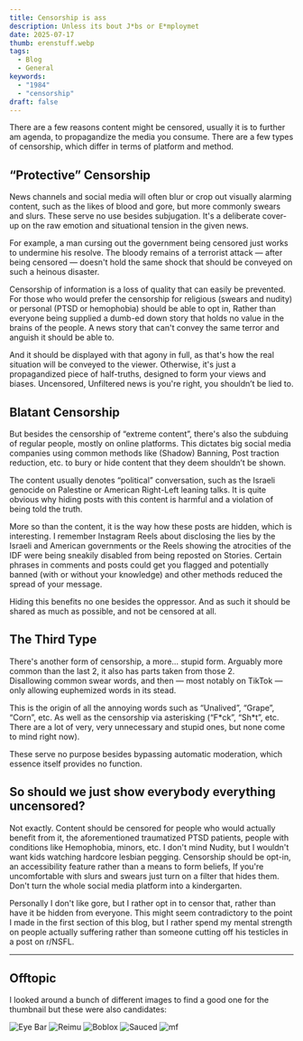 ```yaml
---
title: Censorship is ass
description: Unless its bout J*bs or E*mploymet
date: 2025-07-17
thumb: erenstuff.webp
tags:
  - Blog
  - General
keywords:
  - "1984"
  - "censorship"
draft: false
---
```


There are a few reasons content might be censored, usually it is to further am agenda, to propagandize the media you consume. There are a few types of censorship, which differ in terms of platform and method.

## “Protective” Censorship

News channels and social media will often blur or crop out visually alarming content, such as the likes of blood and gore, but more commonly swears and slurs. These serve no use besides subjugation. It's a deliberate cover-up on the raw emotion and situational tension in the given news.

For example, a man cursing out the government being censored just works to undermine his resolve. The bloody remains of a terrorist attack — after being censored — doesn't hold the same shock that should be conveyed on such a heinous disaster.

Censorship of information is a loss of quality that can easily be prevented. For those who would prefer the censorship for religious (swears and nudity) or personal (PTSD or hemophobia) should be able to opt in, Rather than everyone being supplied a dumb-ed down story that holds no value in the brains of the people. A news story that can't convey the same terror and anguish it should be able to.

And it should be displayed with that agony in full, as that's how the real situation will be conveyed to the viewer. Otherwise, it's just a propagandized piece of half-truths, designed to form your views and biases. Uncensored, Unfiltered news is you're right, you shouldn’t be lied to.

## Blatant Censorship

But besides the censorship of “extreme content”, there's also the subduing of regular people, mostly on online platforms. This dictates big social media companies using common methods like (Shadow) Banning, Post traction reduction, etc. to bury or hide content that they deem shouldn’t be shown.

The content usually denotes “political” conversation, such as the Israeli genocide on Palestine or American Right-Left leaning talks.
It is quite obvious why hiding posts with this content is harmful and a violation of being told the truth.

More so than the content, it is the way how these posts are hidden, which is interesting. I remember Instagram Reels about disclosing the lies by the Israeli and American governments or the Reels showing the atrocities of the IDF were being sneakily disabled from being reposted on Stories. Certain phrases in comments and posts could get you flagged and potentially banned (with or without your knowledge) and other methods reduced the spread of your message.

Hiding this benefits no one besides the oppressor. And as such it should be shared as much as possible, and not be censored at all.

## The Third Type

There's another form of censorship, a more… stupid form. Arguably more common than the last 2, it also has parts taken from those 2.  
Disallowing common swear words, and then — most notably on TikTok — only allowing euphemized words in its stead.

This is the origin of all the annoying words such as “Unalived”, “Grape”, “Corn”, etc. As well as the censorship via asterisking (“F\*ck”, “Sh\*t”, etc. There are a lot of very, very unnecessary and stupid ones, but none come to mind right now).

These serve no purpose besides bypassing automatic moderation, which essence itself provides no function.

## So should we just show everybody everything uncensored?

Not exactly. Content should be censored for people who would actually benefit from it, the aforementioned traumatized PTSD patients, people with conditions like Hemophobia, minors, etc. I don't mind Nudity, but I wouldn't want kids watching hardcore lesbian pegging. Censorship should be opt-in, an accessibility feature rather than a means to form beliefs, If you're uncomfortable with slurs and swears just turn on a filter that hides them. Don't turn the whole social media platform into a kindergarten.

Personally I don't like gore, but I rather opt in to censor that, rather than have it be hidden from everyone. This might seem contradictory to the point I made in the first section of this blog, but I rather spend my mental strength on people actually suffering rather than someone cutting off his testicles in a post on r/NSFL.

---

## Offtopic

I looked around a bunch of different images to find a good one for the thumbnail but these were also candidates:

![Eye Bar](@assets/images/blog/censorship/27686bd3f117bc2649926a40db725483.jpg)
![Reimu](@assets/images/blog/censorship/ca8998075dd23f66c2c3d8816347a78f.jpg)
![Boblox](@assets/images/blog/censorship/images.jpeg)
![Sauced](@assets/images/blog/censorship/RDT_20250717_1614248326489148835507461.jpg)
![mf](@assets/images/blog/censorship/RDT_20250717_1615173813514550441387354.jpg)
